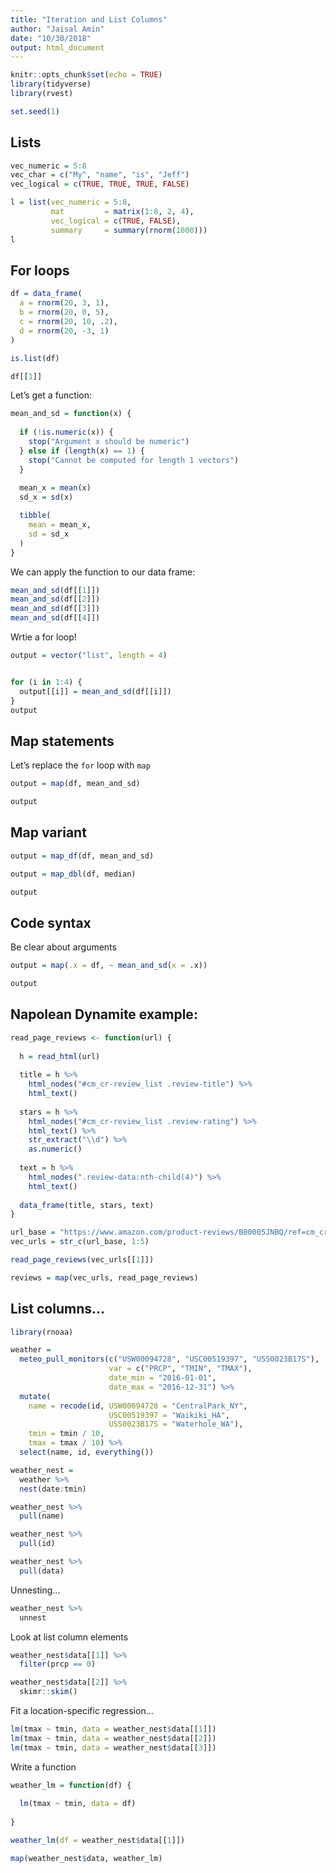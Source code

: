 ```yaml
---
title: "Iteration and List Columns"
author: "Jaisal Amin"
date: "10/30/2018"
output: html_document
---
```


```r
knitr::opts_chunk$set(echo = TRUE)
library(tidyverse)
library(rvest)

set.seed(1)
```

## Lists

```r
vec_numeric = 5:8
vec_char = c("My", "name", "is", "Jeff")
vec_logical = c(TRUE, TRUE, TRUE, FALSE)

l = list(vec_numeric = 5:8,
         mat         = matrix(1:8, 2, 4),
         vec_logical = c(TRUE, FALSE),
         summary     = summary(rnorm(1000)))
l
```

## For loops

```r
df = data_frame(
  a = rnorm(20, 3, 1),
  b = rnorm(20, 0, 5),
  c = rnorm(20, 10, .2),
  d = rnorm(20, -3, 1)
)

is.list(df)

df[[1]]
```

Let's get a function:

```r
mean_and_sd = function(x) {
  
  if (!is.numeric(x)) {
    stop("Argument x should be numeric")
  } else if (length(x) == 1) {
    stop("Cannot be computed for length 1 vectors")
  }
  
  mean_x = mean(x)
  sd_x = sd(x)

  tibble(
    mean = mean_x, 
    sd = sd_x
  )
}
```

We can apply the function to our data frame:

```r
mean_and_sd(df[[1]])
mean_and_sd(df[[2]])
mean_and_sd(df[[3]])
mean_and_sd(df[[4]])
```

Wrtie a for loop!

```r
output = vector("list", length = 4)


for (i in 1:4) {
  output[[i]] = mean_and_sd(df[[i]])
}
output
```

## Map statements

Let's replace the `for` loop with `map`

```r
output = map(df, mean_and_sd)

output
```

## Map variant

```r
output = map_df(df, mean_and_sd)

output = map_dbl(df, median)

output
```

## Code syntax

Be clear about arguments

```r
output = map(.x = df, ~ mean_and_sd(x = .x))

output
```

## Napolean Dynamite example:

```r
read_page_reviews <- function(url) {
  
  h = read_html(url)
  
  title = h %>%
    html_nodes("#cm_cr-review_list .review-title") %>%
    html_text()
  
  stars = h %>%
    html_nodes("#cm_cr-review_list .review-rating") %>%
    html_text() %>%
    str_extract("\\d") %>%
    as.numeric()
  
  text = h %>%
    html_nodes(".review-data:nth-child(4)") %>%
    html_text()
  
  data_frame(title, stars, text)
}

url_base = "https://www.amazon.com/product-reviews/B00005JNBQ/ref=cm_cr_arp_d_viewopt_rvwer?ie=UTF8&reviewerType=avp_only_reviews&sortBy=recent&pageNumber="
vec_urls = str_c(url_base, 1:5)

read_page_reviews(vec_urls[[1]])

reviews = map(vec_urls, read_page_reviews)

```

## List columns...

```r
library(rnoaa)

weather = 
  meteo_pull_monitors(c("USW00094728", "USC00519397", "USS0023B17S"),
                      var = c("PRCP", "TMIN", "TMAX"), 
                      date_min = "2016-01-01",
                      date_max = "2016-12-31") %>%
  mutate(
    name = recode(id, USW00094728 = "CentralPark_NY", 
                      USC00519397 = "Waikiki_HA",
                      USS0023B17S = "Waterhole_WA"),
    tmin = tmin / 10,
    tmax = tmax / 10) %>%
  select(name, id, everything())

```

```r
weather_nest = 
  weather %>% 
  nest(date:tmin)
```

```r
weather_nest %>% 
  pull(name)

weather_nest %>% 
  pull(id)

weather_nest %>% 
  pull(data)
```

Unnesting...

```r
weather_nest %>% 
  unnest
```

Look at list column elements

```r
weather_nest$data[[1]] %>% 
  filter(prcp == 0)

weather_nest$data[[2]] %>% 
  skimr::skim()
```

Fit a location-specific regression...

```r
lm(tmax ~ tmin, data = weather_nest$data[[1]])
lm(tmax ~ tmin, data = weather_nest$data[[2]])
lm(tmax ~ tmin, data = weather_nest$data[[3]])
```

Write a function

```r
weather_lm = function(df) {
  
  lm(tmax ~ tmin, data = df)
  
}
```

```r
weather_lm(df = weather_nest$data[[1]])
```

```r
map(weather_nest$data, weather_lm)
```



